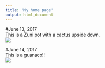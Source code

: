 ---
title: 'My home page'
output: html_document
---
#June 13, 2017  
This is a Zuni pot with a cactus upside down.  
![](C:\Users\Faythe\Downloads\sketchjun13_2017.jpg)

#June 14, 2017  
This is a guanaco!!  
![](C:\Users\Faythe\Downloads\sketchjun14_2017.jpg)
